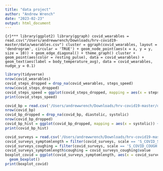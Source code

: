 ```yaml
---
title: "data project"
author: "Andrew Wrench"
date: "2023-02-23"
output: html_document
---
```

```{r}***
library(ggplot2)
library(ggraph)
covid_wearables = read.csv("/Users/andrewwrench/Downloads/hrv-covid19-master/data/wearables.csv")
cluster = ggraph(covid_wearables, layout = 'dendrogram', circular = 'TRUE') + geom_node_point(aes(x = x, y = y, size = 10)) + geom_edge_diagonal() + theme_graph()
cluster + geom_point(aes(color = resting_pulse), data = covid_wearables) + geom_text(aes(label = body_temperature_avg), data = covid_wearables, nudge_y = 0.1)
```

```r
library(tidyverse)
nrow(covid_wearables)
covid_steps_dropped = drop_na(covid_wearables, steps_speed)
nrow(covid_steps_dropped)
covid_steps_speed = ggplot(covid_steps_dropped, mapping = aes(x = steps_speed)) + geom_histogram(binwidth = 1) + labs(title = 'Step Speed', x = 'Step Speed', y = 'Frequency') + theme(plot.title = element_text(hjust = 0.5))
print(covid_steps_speed)
```

```r
covid_bp = read.csv('/Users/andrewwrench/Downloads/hrv-covid19-master/data/blood_pressure.csv')
nrow(covid_bp)
covid_bp_dropped = drop_na(covid_bp, diastolic, systolic)
nrow(covid_bp_dropped)
covid_bp_hist = ggplot(covid_bp_dropped, mapping = aes(x = systolic)) + geom_histogram(bindwidth = 1) + labs(title = 'Step Speed', x = 'Step Speed', y = 'Frequency') + theme(plot.title = element_text(hjust = 0.5))
print(covid_bp_hist)
```

```r
covid_surveys = read.csv('/Users/andrewwrench/Downloads/hrv-covid19-master/data/surveys.csv')
covid_surveys_symptomlength = filter(covid_surveys, scale == 'S_COVID_SYMPTOMS')
covid_surveys_coughing = filter(covid_surveys, scale == 'S_COVID_COUGH')
covid_surveys_symptomlength$coughing = covid_surveys_coughing$value
boxplot_covid = ggplot(covid_surveys_symptomlength, aes(x = covid_surveys_symptomlength$value, y = covid_surveys_coughing$value)) + 
  geom_boxplot()
print(boxplot_covid)
```